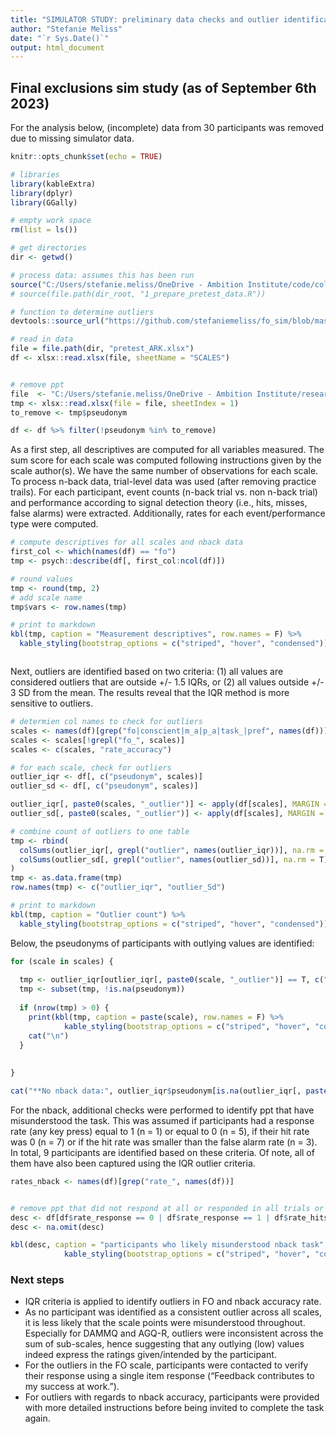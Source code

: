 ```yaml
---
title: "SIMULATOR STUDY: preliminary data checks and outlier identification"
author: "Stefanie Meliss"
date: "`r Sys.Date()`"
output: html_document
---
```


## Final exclusions sim study  (as of September 6th 2023)

For the analysis below, (incomplete) data from 30 participants was removed due to missing simulator data.  
  

```r
knitr::opts_chunk$set(echo = TRUE)

# libraries
library(kableExtra)
library(dplyr)
library(GGally)

# empty work space
rm(list = ls())

# get directories
dir <- getwd()

# process data: assumes this has been run
source("C:/Users/stefanie.meliss/OneDrive - Ambition Institute/code/colour_palette.R")
# source(file.path(dir_root, "1_prepare_pretest_data.R"))

# function to determine outliers
devtools::source_url("https://github.com/stefaniemeliss/fo_sim/blob/master/helper_functions.R?raw=TRUE")

# read in data
file = file.path(dir, "pretest_ARK.xlsx")
df <- xlsx::read.xlsx(file, sheetName = "SCALES")


# remove ppt
file  <- "C:/Users/stefanie.meliss/OneDrive - Ambition Institute/research_projects/Ark Feedback Orientation and Sims/Analysis/Final_exclusions_Ark_ITTs_6Sept.xlsx"
tmp <- xlsx::read.xlsx(file = file, sheetIndex = 1)
to_remove <- tmp$pseudonym

df <- df %>% filter(!pseudonym %in% to_remove)


```


As a first step, all descriptives are computed for all variables measured. The sum score for each scale was computed following instructions given by the scale author(s). We have the same number of observations for each scale. To process n-back data, trial-level data was used (after removing practice trails). For each participant, event counts (n-back trial vs. non n-back trial) and performance according to signal detection theory (i.e., hits, misses, false alarms) were extracted. Additionally, rates for each event/performance type were computed.  


```r
# compute descriptives for all scales and nback data
first_col <- which(names(df) == "fo")
tmp <- psych::describe(df[, first_col:ncol(df)])

# round values
tmp <- round(tmp, 2)
# add scale name
tmp$vars <- row.names(tmp)

# print to markdown
kbl(tmp, caption = "Measurement descriptives", row.names = F) %>%
  kable_styling(bootstrap_options = c("striped", "hover", "condensed"))



```

Next, outliers are identified based on two criteria: (1) all values are considered outliers that are outside +/- 1.5 IQRs, or (2) all values outside +/- 3 SD from the mean. The results reveal that the IQR method is more sensitive to outliers.

```r

# determien col names to check for outliers
scales <- names(df)[grep("fo|conscient|m_a|p_a|task_|pref", names(df))]
scales <- scales[!grepl("fo_", scales)]
scales <- c(scales, "rate_accuracy")

# for each scale, check for outliers
outlier_iqr <- df[, c("pseudonym", scales)]
outlier_sd <- df[, c("pseudonym", scales)]

outlier_iqr[, paste0(scales, "_outlier")] <- apply(df[scales], MARGIN = 2, is_outlier_iqr)
outlier_sd[, paste0(scales, "_outlier")] <- apply(df[scales], MARGIN = 2, is_outlier_sd) 

# combine count of outliers to one table
tmp <- rbind(
  colSums(outlier_iqr[, grepl("outlier", names(outlier_iqr))], na.rm = T), #IQR
  colSums(outlier_sd[, grepl("outlier", names(outlier_sd))], na.rm = T) # SD
)
tmp <- as.data.frame(tmp)
row.names(tmp) <- c("outlier_iqr", "outlier_Sd")

# print to markdown
kbl(tmp, caption = "Outlier count") %>%
  kable_styling(bootstrap_options = c("striped", "hover", "condensed"))

```

Below, the pseudonyms of participants with outlying values are identified:

```r

for (scale in scales) {
  
  tmp <- outlier_iqr[outlier_iqr[, paste0(scale, "_outlier")] == T, c("pseudonym", scale)]
  tmp <- subset(tmp, !is.na(pseudonym))
  
  if (nrow(tmp) > 0) {
    print(kbl(tmp, caption = paste(scale), row.names = F) %>%
            kable_styling(bootstrap_options = c("striped", "hover", "condensed")))
    cat("\n")
  }
  
  
}

cat("**No nback data:", outlier_iqr$pseudonym[is.na(outlier_iqr[, paste0(scale, "_outlier")])], "**\n\n")

```

For the nback, additional checks were performed to identify ppt that have misunderstood the task. This was assumed if participants had a response rate (any key press) equal to 1 (n = 1) or equal to 0 (n = 5), if their hit rate was 0 (n = 7) or if the hit rate was smaller than the false alarm rate (n = 3). In total, 9 participants are identified based on these criteria. Of note, all of them have also been captured using the IQR outlier criteria.    

```r
rates_nback <- names(df)[grep("rate_", names(df))]


# remove ppt that did not respond at all or responded in all trials or have a hitrate of 0
desc <- df[df$rate_response == 0 | df$rate_response == 1 | df$rate_hits == 0 | df$rate_hits < df$rate_fa, c("pseudonym", rates_nback)]
desc <- na.omit(desc)

kbl(desc, caption = "participants who likely misunderstood nback task", row.names = F) %>%
            kable_styling(bootstrap_options = c("striped", "hover", "condensed"))

```


### Next steps  
  
- IQR criteria is applied to identify outliers in FO and nback accuracy rate.  
- As no participant was identified as a consistent outlier across all scales, it is less likely that the scale points were misunderstood throughout. Especially for DAMMQ and AGQ-R, outliers were inconsistent across the sum of sub-scales, hence suggesting that any outlying (low) values indeed express the ratings given/intended by the participant.  
- For the outliers in the FO scale, participants were contacted to verify their response using a single item response ("Feedback contributes to my success at work.").  
- For outliers with regards to nback accuracy, participants were provided with more detailed instructions before being invited to complete the task again.  
    